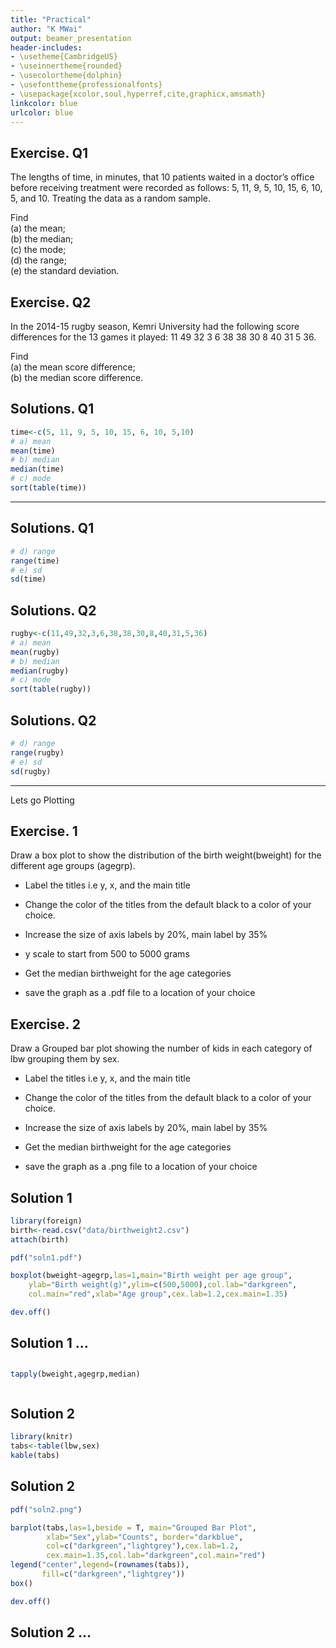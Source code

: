 ```yaml
---
title: "Practical"
author: "K MWai"
output: beamer_presentation
header-includes:  
- \usetheme{CambridgeUS}
- \useinnertheme{rounded}
- \usecolortheme{dolphin}
- \usefonttheme{professionalfonts}
- \usepackage{xcolor,soul,hyperref,cite,graphicx,amsmath}
linkcolor: blue
urlcolor: blue
---
```


\begin{center}

\textbf{Measures of Data}\\      


\end{center}

## Exercise. Q1 

The lengths of time, in minutes, that 10 patients waited in a doctor's office before receiving treatment
were recorded as follows: 5, 11, 9, 5, 10, 15, 6, 10, 5, and 10. Treating the data as a random sample.

Find    
(a) the mean;     
(b) the median;     
(c) the mode;    
(d) the range;     
(e) the standard deviation.


## Exercise. Q2

In the 2014-15 rugby season, Kemri University had the following score differences for the 13 games it played: 11 49 32 3 6 38 38 30 8 40 31 5 36.     

Find      
(a) the mean score difference;        
(b) the median score difference.       

## Solutions. Q1
\small
```r
time<-c(5, 11, 9, 5, 10, 15, 6, 10, 5,10)
# a) mean
mean(time)
# b) median
median(time)
# c) mode
sort(table(time))

```
***

## Solutions. Q1
\small
```r
# d) range
range(time)
# e) sd
sd(time)

```

## Solutions. Q2
\small
```r
rugby<-c(11,49,32,3,6,38,38,30,8,40,31,5,36)
# a) mean
mean(rugby)
# b) median
median(rugby)
# c) mode
sort(table(rugby))


```
## Solutions. Q2
\small
```r
# d) range
range(rugby)
# e) sd
sd(rugby)

```


* * *

Lets go Plotting 




\begin{center}

\textbf{Graphical Exploration}\\      


\end{center}


## Exercise. 1

Draw a box plot to show the distribution of the birth weight(bweight) for the different age groups (agegrp).        

- Label the titles i.e y, x, and the main title      

- Change the color of the titles from the default black to a color of your choice.

- Increase the size of axis labels by 20%, main label by 35%

- y scale to start from 500 to 5000 grams         

- Get the median birthweight for the age categories      

- save the graph as a .pdf file to a location of your choice        


## Exercise. 2

Draw a Grouped bar plot showing the number of kids in each category of lbw grouping them by sex.      


- Label the titles i.e y, x, and the main title      

- Change the color of the titles from the default black to a color of your choice.

- Increase the size of axis labels by 20%, main label by 35%

- Get the median birthweight for the age categories      

- save the graph as a .png file to a location of your choice    

## Solution 1

\small
```r
library(foreign)
birth<-read.csv("data/birthweight2.csv")
attach(birth)
```

```r
pdf("soln1.pdf")

boxplot(bweight~agegrp,las=1,main="Birth weight per age group",
    ylab="Birth weight(g)",ylim=c(500,5000),col.lab="darkgreen",
    col.main="red",xlab="Age group",cex.lab=1.2,cex.main=1.35)

dev.off()
```

## Solution 1 ... 
 
\begin{figure}[htbp!]
\centering
 \includegraphics[width=0.77\textwidth,height =0.85\textheight]{soln1}
\end{figure}

## 

\small

```r

tapply(bweight,agegrp,median)



```

##  Solution 2

```r
library(knitr)
tabs<-table(lbw,sex)
kable(tabs)
```


## Solution 2

\small
```r
pdf("soln2.png")

barplot(tabs,las=1,beside = T, main="Grouped Bar Plot",
        xlab="Sex",ylab="Counts", border="darkblue",
        col=c("darkgreen","lightgrey"),cex.lab=1.2,
        cex.main=1.35,col.lab="darkgreen",col.main="red")
legend("center",legend=(rownames(tabs)),
       fill=c("darkgreen","lightgrey"))
box()

dev.off()
```

## Solution 2 ... 
 
\begin{figure}[htbp!]
\centering
 \includegraphics[width=0.81\textwidth,height =0.85\textheight]{soln2}
\end{figure}




